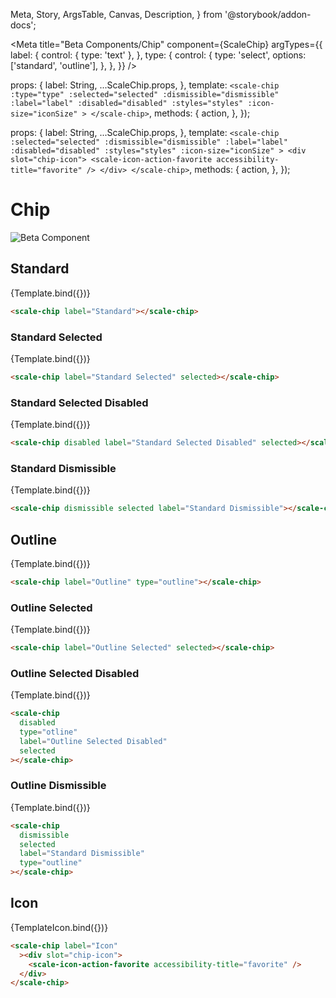   Meta,
  Story,
  ArgsTable,
  Canvas,
  Description,
} from '@storybook/addon-docs';

<Meta
  title="Beta Components/Chip"
  component={ScaleChip}
  argTypes={{
    label: {
      control: { type: 'text' },
    },
    type: {
      control: {
        type: 'select',
        options: ['standard', 'outline'],
      },
    },
  }}
/>

  props: {
    label: String,
    ...ScaleChip.props,
  },
  template: `
        <scale-chip
            :type="type"
            :selected="selected"
            :dismissible="dismissible"
            :label="label"
            :disabled="disabled"
            :styles="styles"
            :icon-size="iconSize"
        >
        </scale-chip>
  `,
  methods: {
    action,
  },
});

  props: {
    label: String,
    ...ScaleChip.props,
  },
  template: `
    <scale-chip
      :selected="selected"
      :dismissible="dismissible"
      :label="label"
      :disabled="disabled"
      :styles="styles"
      :icon-size="iconSize"
      >
      <div slot="chip-icon">
        <scale-icon-action-favorite accessibility-title="favorite" />
      </div>
    </scale-chip>
  `,
  methods: {
    action,
  },
});

<div
  style={{
    display: 'inline-flex',
    alignItems: 'center',
    justifyContent: 'space-between',
    width: '100%',
  }}
>
  <h1>Chip</h1>
  <img src="assets/beta.png" alt="Beta Component" />
</div>

## Standard

<Canvas withSource="none">
  <Story
    name="Standard"
    args={{
      label: 'Standard',
    }}
  >
    {Template.bind({})}
  </Story>
</Canvas>

<ArgsTable story="Standard" />

```html
<scale-chip label="Standard"></scale-chip>
```

### Standard Selected

<Canvas withSource="none">
  <Story
    name="Standard Selected"
    args={{
      label: 'Standard Selected',
      selected: true,
    }}
  >
    {Template.bind({})}
  </Story>
</Canvas>

```html
<scale-chip label="Standard Selected" selected></scale-chip>
```

### Standard Selected Disabled

<Canvas withSource="none">
  <Story
    name="Standard Selected Disabled"
    args={{
      label: 'Standard Selected Disabled',
      disabled: true,
      selected: true,
    }}
  >
    {Template.bind({})}
  </Story>
</Canvas>

```html
<scale-chip disabled label="Standard Selected Disabled" selected></scale-chip>
```

### Standard Dismissible

<Canvas withSource="none">
  <Story
    name="Standard Dismissible"
    args={{
      label: 'Standard Dismissible',
      dismissible: true,
      selected: true,
    }}
  >
    {Template.bind({})}
  </Story>
</Canvas>

```html
<scale-chip dismissible selected label="Standard Dismissible"></scale-chip>
```

## Outline

<Canvas withSource="none">
  <Story
    name="Outline"
    args={{
      label: 'Outline',
      type: 'outline',
    }}
  >
    {Template.bind({})}
  </Story>
</Canvas>

```html
<scale-chip label="Outline" type="outline"></scale-chip>
```

### Outline Selected

<Canvas withSource="none">
  <Story
    name="Outline Selected"
    args={{
      label: 'Outline Selected',
      type: 'outline',
      selected: true,
    }}
  >
    {Template.bind({})}
  </Story>
</Canvas>

```html
<scale-chip label="Outline Selected" selected></scale-chip>
```

### Outline Selected Disabled

<Canvas withSource="none">
  <Story
    name="Outline Selected Disabled"
    args={{
      type: 'outlined',
      label: 'Outline Selected Disabled',
      disabled: true,
      selected: true,
    }}
  >
    {Template.bind({})}
  </Story>
</Canvas>

```html
<scale-chip
  disabled
  type="otline"
  label="Outline Selected Disabled"
  selected
></scale-chip>
```

### Outline Dismissible

<Canvas withSource="none">
  <Story
    name="Outline Dismissible"
    args={{
      label: 'Outline Dismissible',
      dismissible: true,
      selected: true,
      type: 'outline',
    }}
  >
    {Template.bind({})}
  </Story>
</Canvas>

```html
<scale-chip
  dismissible
  selected
  label="Standard Dismissible"
  type="outline"
></scale-chip>
```

## Icon

<Canvas withSource="none">
  <Story
    name="Icon"
    args={{
      label: 'Icon',
    }}
  >
    {TemplateIcon.bind({})}
  </Story>
</Canvas>

```html
<scale-chip label="Icon"
  ><div slot="chip-icon">
    <scale-icon-action-favorite accessibility-title="favorite" />
  </div>
</scale-chip>
```
